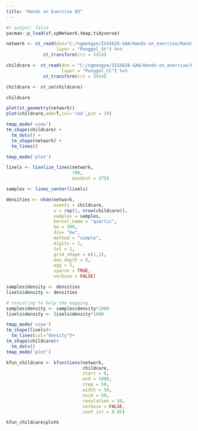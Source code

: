 ```yaml
---
title: "Hands on Exercise 03"
---
```


```r
#| output: false
pacman::p_load(sf,spNetwork,tmap,tidyverse)
```

```r
network <- st_read(dsn="C:/ngmengye/ISSS626-GAA/Hands-on_exercise/Hands-on_ex03/data/geospatial",
                   layer = "Punggol_St") %>% 
              st_transform(crs = 3414)
```
```r
childcare <- st_read(dsn = "C:/ngmengye/ISSS626-GAA/Hands-on_exercise/Hands-on_ex03/data/geospatial",
                     layer = "Punggol_CC") %>% 
              st_transform(crs = 3414)
```
```r
childcare <- st_zm(childcare)
```

```r
childcare
```
```r
plot(st_geometry(network))
plot(childcare,add=T,col='red',pch = 19)
```
```r
tmap_mode('view')
tm_shape(childcare) + 
  tm_dots() + 
  tm_shape(network) +
  tm_lines()
```
```r
tmap_mode('plot')
```
```r
lixels <- lixelize_lines(network, 
                         700, 
                         mindist = 375)
```

```r
samples <- lines_center(lixels) 
```

```r
densities <- nkde(network, 
                  events = childcare,
                  w = rep(1, nrow(childcare)),
                  samples = samples,
                  kernel_name = "quartic",
                  bw = 300, 
                  div= "bw", 
                  method = "simple", 
                  digits = 1, 
                  tol = 1,
                  grid_shape = c(1,1), 
                  max_depth = 8,
                  agg = 5, 
                  sparse = TRUE,
                  verbose = FALSE)
```

```r
samples$density <- densities
lixels$density <- densities

# rescaling to help the mapping
samples$density <- samples$density*1000
lixels$density <- lixels$density*1000

```
```r
tmap_mode('view')
tm_shape(lixels)+
  tm_lines(col="density")+
tm_shape(childcare)+
  tm_dots()
tmap_mode('plot')
```
```r
kfun_childcare <- kfunctions(network, 
                             childcare,
                             start = 0, 
                             end = 1000, 
                             step = 50, 
                             width = 50, 
                             nsim = 50, 
                             resolution = 50,
                             verbose = FALSE, 
                             conf_int = 0.05)
```

```r
kfun_childcare$plotk
```

